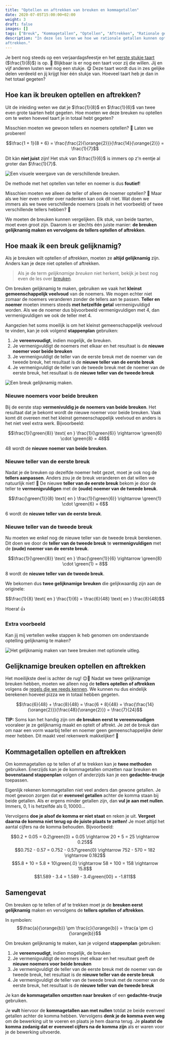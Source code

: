 ```yaml
---
title: "Optellen en aftrekken van breuken en kommagetallen"
date: 2020-07-05T15:00:00+02:00
weight: 3
draft: false
images: []
tags: ["Breuk", "Kommagetallen", "Optellen", "Aftrekken", "Rationale getallen", "Bewerkingen"]
description: "In deze les leren we hoe we rationale getallen kunnen optellen en
aftrekken."
---
```

Je bent nog steeds op een verjaardagsfeestje en het [eerste stukje taart](../breuken/) ($\frac{1}{8}$) is op. 🍰 Blijkbaar is er nog een <Mute text="(even grote)"/> taart voor zij die willen. Jij en vijf anderen lusten wel nog een stukje. 😋 Deze taart wordt dus in zes gelijke delen verdeeld en jij krijgt hier één stukje van. Hoeveel taart heb je dan in het totaal gegeten? 

## Hoe kan ik breuken optellen en aftrekken?
Uit de inleiding weten we dat je $\frac{1}{8}$ en $\frac{1}{6}$ van twee even grote taarten hebt gegeten. Hoe moeten we deze breuken nu optellen om te weten hoeveel taart je in totaal hebt gegeten?

Misschien moeten we gewoon tellers en noemers optellen? 🧐 Laten we proberen!

$$\frac{1 + 1}{8 + 6} = \frac{\frac{2}{\orange{2}}}{\frac{14}{\orange{2}}} = \frac{1}{7}$$ 

Dit kàn **niet juist** zijn! Het stuk van $\frac{1}{6}$ is immers op z'n eentje al groter dan $\frac{1}{7}$. <Mute text="Een stuk van een taart dat gedeeld is in meer gelijke stukken is kleiner dan een stuk van een (even grote) taart die in minder stukken is verdeeld."/> 

![Een visuele weergave van de verschillende breuken.](img/teller_noemer_optellen.png)

De methode met het optellen van teller en noemer is dus **foutief**!

Misschien moeten we alleen de teller of alleen de noemer optellen? 🤨 Maar als we hier even verder over nadenken kan ook dit niet. Wat doen we immers als we twee verschillende noemers (zoals in het voorbeeld) of twee verschillende tellers hebben? 🤔

We moeten de breuken kunnen vergelijken. Elk stuk, van beide taarten, moet even groot zijn. Daarom is er slechts één juiste manier: **de breuken gelijknamig maken en vervolgens de tellers optellen of aftrekken**.

## Hoe maak ik een breuk gelijknamig?
Als je breuken wilt optellen of aftrekken, moeten ze **altijd gelijknamig** zijn. Anders kan je deze niet optellen of aftrekken.

> Als je de term *gelijknamige breuken* niet herkent, bekijk je best nog even de les over [breuken](../breuken/).

Om breuken gelijknamig te maken, gebruiken we vaak het **kleinst gemeenschappelijk veelvoud** van de noemers. We mogen echter niet zomaar de noemers veranderen zonder de tellers aan te passen. **Teller en noemer** moeten immers steeds **met hetzelfde getal** vermenigvuldigd <Mute text="(of gedeeld)"/> worden. Als we de noemer dus bijvoorbeeld vermenigvuldigen met $4$, dan vermenigvuldigen we ook de teller met $4$.

Aangezien het soms moeilijk is om het kleinst gemeenschappelijk veelvoud te vinden, kan je ook volgend **stappenplan** gebruiken:
1. Je **vereenvoudigt**, indien mogelijk, de breuken.
2. Je vermenigvuldigt de noemers met elkaar en het resultaat is de **nieuwe noemer voor beide breuken**
3. Je vermenigvuldigt de teller van de eerste breuk met de noemer van de tweede breuk, het resultaat is de **nieuwe teller van de eerste breuk**
4. Je vermenigvuldigt de teller van de tweede breuk met de noemer van de eerste breuk, het resultaat is de **nieuwe teller van de tweede breuk**

![Een breuk gelijknamig maken.](img/gelijknamig.png)

### Nieuwe noemers voor beide breuken
Bij de eerste stap **vermenivuldig je de noemers van beide breuken**. Het resultaat dat je bekomt wordt de nieuwe noemer voor beide breuken. Vaak komt dit overeen met het kleinst gemeenschappelijk veelvoud en anders is het niet veel extra werk. Bijvoorbeeld:

$$\frac{1}{\green{8}} \text{ en } \frac{1}{\green{6}} \rightarrow \green{6} \cdot \green{8} = 48$$ 

$48$ wordt de **nieuwe noemer van beide breuken**.

### Nieuwe teller van de eerste breuk
Nadat je de breuken op dezelfde noemer hebt gezet, moet je ook nog de **tellers aanpassen**. Anders zou je de breuk veranderen en dat willen we natuurlijk niet! 🙅 De nieuwe **teller van de eerste breuk** bekom je door de teller te **vermenigvuldigen** met de **(oude) noemer van de tweede breuk**.

$$\frac{\green{1}}{8} \text{ en } \frac{1}{\green{6}} \rightarrow \green{1} \cdot \green{6} = 6$$

$6$ wordt de **nieuwe teller van de eerste breuk**.

### Nieuwe teller van de tweede breuk
Nu moeten we enkel nog de nieuwe teller van de tweede breuk berekenen. Dit doen we door de **teller van de tweede breuk** te **vermenigvuldigen** met de **(oude) noemer van de eerste breuk**.

$$\frac{1}{\green{8}} \text{ en } \frac{\green{1}}{6} \rightarrow \green{8} \cdot \green{1} = 8$$

$8$ wordt de **nieuwe teller van de tweede breuk**. 

We bekomen dus **twee gelijknamige breuken** die gelijkwaardig zijn aan de originele: 

$$\frac{1}{8} \text{ en } \frac{1}{6} = \frac{6}{48} \text{ en } \frac{8}{48}$$

Hoera! 👍

### Extra voorbeeld
Kan jij mij vertellen welke stappen ik heb genomen om onderstaande optelling gelijknamig te maken?

![Het gelijknamig maken van twee breuken met optionele uitleg.](img/extra_voorbeeld.png)

## Gelijknamige breuken optellen en aftrekken
Het moeilijkste deel is achter de rug! 😌🎉 Nadat we twee gelijknamige breuken hebben, moeten we alleen nog de **tellers optellen of aftrekken** volgens de [regels die we reeds kennen](../rekenen_gehele_getallen). We kunnen nu dus eindelijk berekenen hoeveel pizza we in totaal hebben gegeten.

$$\frac{6}{48} + \frac{8}{48} = \frac{6 + 8}{48} = \frac{\frac{14}{\orange{2}}}{\frac{48}{\orange{2}}} = \frac{7}{24}$$ 

**TIP:** Soms kan het handig zijn om **de breuken eerst te vereenvoudigen** vooraleer je ze gelijknamig maakt en optelt of aftrekt. Je zet de breuk dan om naar een vorm waarbij teller en noemer geen gemeenschappelijke deler meer hebben. Dit maakt veel rekenwerk makkelijker! 💪

## Kommagetallen optellen en aftrekken
Om kommagetallen op te tellen of af te trekken kan je **twee methoden** gebruiken. Enerzijds kan je de kommagetallen omzetten naar breuken en **bovenstaand stappenplan** volgen of anderzijds kan je een **gedachte-trucje** toepassen.

Eigenlijk rekenen kommagetallen niet veel anders dan gewone getallen. Je moet gewoon zorgen dat er **evenveel getallen** achter de komma staan bij beide getallen. Als er ergens minder getallen zijn, dan **vul je aan met nullen**. Immers, $0{,}1$ is hetzelfde als $0{,}10000...$ 

Vervolgens **doe je alsof de komma er niet staat** en reken je uit. **Vergeet daarna de komma niet terug op de juiste plaats te zetten!** Je moet altijd het aantal <Mute text="(de lengte)"/> cijfers na de komma behouden. Bijvoorbeeld:

$$0.2 + 0.05 = 0.2\green{0} + 0.05 \rightarrow 20 + 5 = 25 \rightarrow 0.25$$
$$0.752 - 0.57 = 0.752 - 0.57\green{0} \rightarrow 752 - 570 = 182 \rightarrow 0.182$$
$$5.8 + 10 = 5.8 + 10\green{.0} \rightarrow 58 + 100 = 158 \rightarrow 15.8$$
$$1.589 - 3.4 = 1.589 - 3.4\green{00} = -1.811$$
 

## Samengevat
<Attention title="Breuken optellen en aftrekken">

Om breuken op te tellen of af te trekken moet je de **breuken eerst gelijknamig** maken en vervolgens de **tellers optellen of aftrekken**.

In symbolen:
$$\frac{a}{\orange{b}} \pm \frac{c}{\orange{b}} = \frac{a \pm c}{\orange{b}}$$
</Attention>
<Attention title="Breuken gelijknamig maken">

Om breuken gelijknamig te maken, kan je volgend **stappenplan** gebruiken:
1. Je **vereenvoudigt**, indien mogelijk, de breuken
2. Je vermenigvuldigt de noemers met elkaar en het resultaat geeft de **nieuwe noemers voor beide breuken**
3. Je vermenigvuldigt de teller van de eerste breuk met de noemer van de tweede breuk, het resultaat is de **nieuwe teller van de eerste breuk**
4. Je vermenigvuldigt de teller van de tweede breuk met de noemer van de eerste breuk, het resultaat is de **nieuwe teller van de tweede breuk**
</Attention>
<Attention title="Kommagetallen optellen en aftrekken">

Je kan **de kommagetallen omzetten naar breuken** of een **gedachte-trucje** gebruiken. 

Je **vult** hiervoor de **kommagetallen aan met nullen** totdat ze beide evenveel getallen achter de komma hebben. Vervolgens **denk je de komma even weg** om de bewerking uit te voeren en plaats je hem daarna terug. Je **plaatst de komma zodanig dat er evenveel cijfers na de komma zijn** als er waren voor je de bewerking uitvoerde.
</Attention>